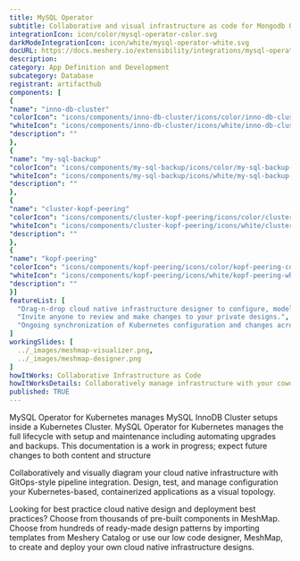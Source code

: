 ```yaml
---
title: MySQL Operator
subtitle: Collaborative and visual infrastructure as code for Mongodb Operator
integrationIcon: icon/color/mysql-operator-color.svg
darkModeIntegrationIcon: icon/white/mysql-operator-white.svg
docURL: https://docs.meshery.io/extensibility/integrations/mysql-operator
description: 
category: App Definition and Development
subcategory: Database
registrant: artifacthub
components: [
{
"name": "inno-db-cluster"
"colorIcon": "icons/components/inno-db-cluster/icons/color/inno-db-cluster-color.svg"
"whiteIcon": "icons/components/inno-db-cluster/icons/white/inno-db-cluster-white.svg"
"description": ""
},
{
"name": "my-sql-backup"
"colorIcon": "icons/components/my-sql-backup/icons/color/my-sql-backup-color.svg"
"whiteIcon": "icons/components/my-sql-backup/icons/white/my-sql-backup-white.svg"
"description": ""
},
{
"name": "cluster-kopf-peering"
"colorIcon": "icons/components/cluster-kopf-peering/icons/color/cluster-kopf-peering-color.svg"
"whiteIcon": "icons/components/cluster-kopf-peering/icons/white/cluster-kopf-peering-white.svg"
"description": ""
},
{
"name": "kopf-peering"
"colorIcon": "icons/components/kopf-peering/icons/color/kopf-peering-color.svg"
"whiteIcon": "icons/components/kopf-peering/icons/white/kopf-peering-white.svg"
"description": ""
}]
featureList: [
  "Drag-n-drop cloud native infrastructure designer to configure, model, and deploy your workloads.",
  "Invite anyone to review and make changes to your private designs.",
  "Ongoing synchronization of Kubernetes configuration and changes across any number of clusters."
]
workingSlides: [
  ../_images/meshmap-visualizer.png,
  ../_images/meshmap-designer.png
]
howItWorks: Collaborative Infrastructure as Code
howItWorksDetails: Collaboratively manage infrastructure with your coworkers synchronously sharing the same designs.
published: TRUE
---
```

<p>
MySQL Operator for Kubernetes manages MySQL InnoDB Cluster setups inside a Kubernetes Cluster. MySQL Operator for Kubernetes manages the full lifecycle with setup and maintenance including automating upgrades and backups. This documentation is a work in progress; expect future changes to both content and structure
</p>
<p>
    Collaboratively and visually diagram your cloud native infrastructure with GitOps-style pipeline integration. Design, test, and manage configuration your Kubernetes-based, containerized applications as a visual topology.
</p>
<p>
    Looking for best practice cloud native design and deployment best practices? Choose from thousands of pre-built components in MeshMap. Choose from hundreds of ready-made design patterns by importing templates from Meshery Catalog or use our low code designer, MeshMap, to create and deploy your own cloud native infrastructure designs.
</p>
